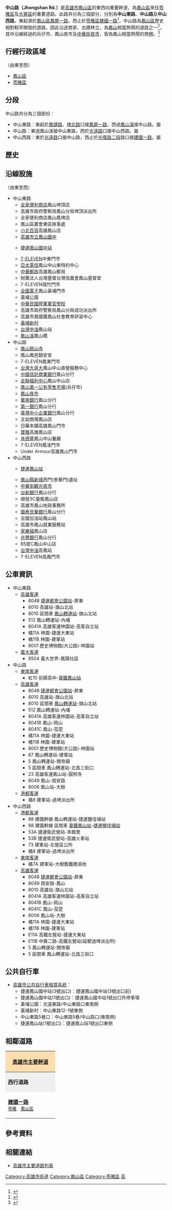{{noteTA
|T=zh-hans:中山路 (鳳山);zh-hk:中山路 (鳳山);zh-sg:中山路 (鳳山);zh-tw:中山路 (鳳山區);
}}
{{Otheruses|subject=高雄市鳳山區的中山路|other=同名或類似名的其它條目描述|中山路}}
{{Infobox Taiwan Road
|name=中山路
|eng_name=Jhongshan Rd.
|level=部分省道[[File:TW_PHW1e.svg|23px]][[File:TW_PHW25.svg|23px]]、市道[[File:TW_CHW183a.svg|23px]]
|length=5
|section=東路<small>（[[鳳山區|鳳山區]]）</small><br>路<small>（[[鳳山區|鳳山區]]）</small><br>西路<small>（[[鳳山區|鳳山]]、[[苓雅區|苓雅區]]）</small><br>
|start=[[埤北路|埤北路]]、[[鳳捷路|鳳捷路]]
|end=[[光復路_(鳳山區)|光復路二段]]
|junction=[[博愛路_(鳳山區)|博愛路]]、[[勝利路_(鳳山區)|勝利南路]]、<br/>[[File:TW_PHW25.svg|23px]][[仁愛路_(鳳山區)|仁愛路]]、[[瑞興路|瑞興路]]、<br/>[[File:TW_PHW25.svg|23px]][[光遠路|光遠路、光遠東路]]、<br/>[[黃埔路_(高雄市)|黃埔路]]、[[維武路|維武路]]、<br/>[[File:TW_CHW183a.svg|23px]][[王生明路|王生明路]]、<br/>[[大東路_(高雄市)|大東路]]、[[File:TW_CHW183.svg|23px]][[維新路_(高雄市)|維新路]]、<br/>[[File:TW_CHW183.svg|23px]][[五甲路|五甲一路]]、<br/>[[File:TW__PHW1e.svg|23px]][[光遠路|光遠路]]、[[自由路_(鳳山區)|自由路]]、<br/>[[五權路_(高雄市)|五權路、五權南路]]、<br/>[[青年路_(鳳山區)|青年路一段]]、<br/>[[File:TW_CHW183b.svg|23px]][[澄清路|澄清路]]、[[府前路(高雄市)|府前路]]、<br/>[[建軍路|建軍路]]、[[光復路_(鳳山區)|光復路二段]]
|image=File:鳳山區中山路及五甲一路口.jpg
|caption=中山路與[[五甲路|五甲一路]]交叉口（鳳山夜市）
|left=[[File:TW_PHW1e.svg|23px]][[建國路_(高雄市)|建國一路]]
|right=[[File:TW_PHW1e.svg|23px]][[鳳屏一路|鳳屏一路]]
|leftdirection=W
|rightdirection=E
}}

'''中山路（Jhongshan Rd.）'''是[[高雄市|高雄市]][[鳳山區|鳳山區]]的東西向重要幹道，為[[鳳山區|鳳山區]]來往[[苓雅區|苓雅區]]及[[大寮區|大寮區]]的重要道路。此路共分為三個部分，分別為'''中山東路'''、'''中山路'''及'''中山西路'''，東起源於[[鳳山區|鳳山區]][[鳳屏一路|鳳屏一路]]，西止於[[苓雅區|苓雅區]][[建國路_(高雄市)|建國一路]]<ref>{{Cite web |url=https://orgws.kcg.gov.tw/001/KcgOrgUploadFiles/UserFiles/2014yofongshan-2(5).jpg |title=高雄市鳳山區公所 鳳山旅遊導覽地圖 |accessdate=2020-07-24 |archive-date=2020-07-24 |archive-url=https://web.archive.org/web/20200724091643/https://orgws.kcg.gov.tw/001/KcgOrgUploadFiles/UserFiles/2014yofongshan-2(5).jpg |dead-url=no }}</ref>，中山路為[[鳳山區|鳳山區]]歷史相對較早開發的道路，因此沿途商家、古蹟林立，為[[鳳山區|鳳山]]相當熱鬧的道路之一<ref>{{Cite web |url=https://fsdo.kcg.gov.tw/News.aspx?n=7E31E171FF342F40&sms=DB3151745C38ACEC |title=高雄市鳳山區公所 鳳山文化觀光資訊古蹟 |accessdate=2020-07-27 |archive-date=2020-07-27 |archive-url=https://web.archive.org/web/20200727141948/https://fsdo.kcg.gov.tw/News.aspx?n=7E31E171FF342F40&sms=DB3151745C38ACEC |dead-url=no }}</ref>，其中沿線經過的兵仔市、鳳山夜市及[[中華街夜市|中華街夜市]]，皆為鳳山相當熱鬧的商圈。<ref>{{Cite web |url=https://estate.ltn.com.tw/article/7950 |title=【高雄】鳳山國中生活圈 捷運景觀宅新熱區 |accessdate=2020-07-23 |archive-date=2020-07-23 |archive-url=https://web.archive.org/web/20200723124039/https://estate.ltn.com.tw/article/7950 |dead-url=no }}</ref>

== 行經行政區域 ==
（由東至西）
* [[鳳山區|鳳山區]]
* [[苓雅區|苓雅區]]

== 分段 ==
中山路共分為三個部份：
* 中山東路：東起於[[鳳捷路|鳳捷路]]、[[埤北路|埤北路]]口接[[鳳屏一路|鳳屏一路]]，西過[[鳳山溪_(高雄市)|鳳山溪]]接中山路。屬{{Jct|country=TWN|PH|1e|PH|25}}
* 中山路：東過鳳山溪接中山東路，西於[[光遠路|光遠路]]口接中山西路。屬{{Jct|country=TWN|CR|183a}}
* 中山西路：東於[[光遠路|光遠路]]口接中山路，西止於[[光復路_(鳳山區)|光復路二段]]路口接[[建國路_(高雄市)|建國一路]]。屬{{Jct|country=TWN|PH|1e}}

== 歷史 ==
{{expand-section}}

== 沿線設施 ==
（由東至西）
* 中山東路
** [[全家便利商店|全家便利商店]]鳳山埤頂店
** 高雄市政府警察局鳳山分局埤頂派出所
** 全家便利商店鳳山鳳埤店
** 鳳山區農會東區辦事處
** [[小北百貨|小北百貨]]高雄鳳山店
** [[高雄市立鳳山國民中學|高雄市立鳳山國中]]
** {{高捷橘線}}[[捷運鳳山國中站|捷運鳳山國中站]]
** [[7-ELEVEN|7-ELEVEN]]中東門市
** [[亞太電信|亞太電信]]鳳山中山東特約中心
** [[中華郵政|中華郵政]]高雄鳳山郵局
** 財團法人台灣基督台灣信義會鳳山基督堂
** 7-ELEVEN瑞竹門市
** [[全國電子|全國電子]]鳳山黃埔門市
** 黃埔公園
** [[中華民國陸軍軍官學校|中華民國陸軍軍官學校]]
** 高雄市政府警察局鳳山分局成功派出所
** 高雄市救國團鳳山社會教育研習中心
** [[黃埔新村_(高雄)|黃埔新村]]
** [[台灣中油|台灣中油]]鳳山站
** [[鳳山溪_(高雄市)|鳳山溪]]鳳山橋
* 中山路
** [[鳳山龍山寺|鳳山龍山寺]]
** 鳳山鳳邑鎮安宮
** 7-ELEVEN鳳東門市
** [[台灣大哥大|台灣大哥大]]鳳山中山直營服務中心
** [[中國信託商業銀行|中國信託商業銀行]]鳳山分行
** [[全聯福利中心|全聯福利中心]]鳳山中山店
** [[鳳山第一公有零售市場|鳳山第一公有零售市場]](兵仔市)
** [[鳳山夜市|鳳山夜市]]
** [[華南銀行|華南銀行]]鳳山分行
** [[第一銀行|第一銀行]]鳳山分行
** [[臺灣中小企業銀行|臺灣中小企業銀行]]鳳山分行
** 主幼商場鳳山店
** 日藥本舖高雄鳳山門市
** [[寶雅|寶雅]]高雄鳳山店
** [[肯德基|肯德基]]鳳山中山餐廳
** 7-ELEVEN鳳凌門市
** Under Armour高雄鳳山門市
* 中山西路
** {{高捷橘線}}[[捷運鳳山站|捷運鳳山站]]
** [[鳳山縣新城|鳳山縣新城]]西門(景華門)遺址
** [[中華街夜市|中華街觀光夜市]]
** [[台新銀行|台新銀行]]鳳山分行
** 順發3C量販鳳山店
** 高雄市鳳山地政事務所
** [[國泰世華銀行|國泰世華銀行]]鳳山分行
** 全國加油站鳳山站
** 高雄市鳳山就業服務站
** [[家樂福|家樂福]]鳳山店
** [[兆豐銀行|兆豐銀行]]鳳山分行
** 85度C鳳山中山店
** [[台灣中油|台灣中油]]高鳳站
** 7-ELEVEN高鳳門市

== 公車資訊 ==
* 中山東路
** [[高雄客運|高雄客運]]
*** 8048 [[都會公園站_(臺灣)|捷運都會公園站]]-屏東
*** 8010 高雄站-旗山北站
*** 8010 區間車 [[鳳山轉運站|鳳山轉運站]]-旗山北站
*** 512 鳳山轉運站-內埔
*** 8041A 高雄客運林園站-高客自立站
*** 橘11A 林園-捷運大東站
*** 橘11B 林園-建軍站 
*** 8001 歷史博物館(大公路)-林園站
** [[義大客運|義大客運]]
*** 8504 義大世界-鳳陽社區
* 中山路
** [[東南客運|東南客運]]
*** 紅10 前鎮高中-[[鳳山車站_(臺鐵)|臺鐵鳳山站]]
** [[高雄客運|高雄客運]]
*** 8048 [[都會公園站_(臺灣)|捷運都會公園站]]-屏東
*** 8010 高雄站-旗山北站
*** 8010 區間車 [[鳳山轉運站|鳳山轉運站]]-旗山北站
*** 512 鳳山轉運站-內埔
*** 8041A 高雄客運林園站-高客自立站
*** 8041B 鳳山-岡山
*** 8041C 鳳山-茄萣
*** 橘11A 林園-捷運大東站
*** 橘11B 林園-建軍站 
*** 8001 歷史博物館(大公路)-林園站 
*** 87 鳳山轉運站-建軍站
*** 5 鳳山轉運站-關帝廟
*** 5 區間車 鳳山轉運站-北昌三街口
*** 23 高雄客運鳳山站-圓照寺
*** 8049 鳳山-崗安路	
*** 8006 鳳山站-大樹
** [[港都客運|港都客運]]
*** 橘8 建軍站-過埤派出所
* 中山西路
** [[港都客運|港都客運]]
*** 88 建國幹線 鳳山轉運站-捷運鹽埕埔站
*** 88 建國幹線 區間車 [[鳳山車站_(臺鐵)|臺鐵鳳山站]]-[[捷運鹽埕埔站|捷運鹽埕埔站]]
*** 53A 捷運衛武營站-本館里
*** 53B 捷運衛武營站-高雄火車站
*** 73 建軍站-左營區公所
*** 橘8 建軍站-過埤派出所
** [[東南客運|東南客運]]
*** 橘7A 建軍站-大樹舊鐵橋濕地
** [[高雄客運|高雄客運]]
*** 8048 [[都會公園站_(臺灣)|捷運都會公園站]]-屏東
*** 8049 崗安路-鳳山
*** 8010 高雄站-旗山北站
*** 8041A 高雄客運林園站-高客自立站
*** 8041B 鳳山-岡山
*** 8041C 鳳山-茄萣
*** 8006 鳳山站-大樹
*** 橘11A 林園-捷運大東站
*** 橘11B 林園-建軍站 
*** E11A 高鐵左營站-捷運大東站
*** E11B 中崙二路-高鐵左營站(延駛過埤派出所)
*** 5 鳳山轉運站-關帝廟
*** 5 區間車 鳳山轉運站-北昌三街口

== 公共自行車 ==
* [[高雄市公共自行車租賃系統|高雄市公共自行車租賃系統]]：
** 捷運鳳山國中站(3號出口)：捷運鳳山國中站(3號出口前)
** 捷運鳳山國中站(1號出口)：捷運鳳山國中站1號出口外停車場
** 黃埔公園：光遠東路/中山東路口東南側
** 黃埔新村：中山東路12-1號東側
** 中山東路5巷口：中山東路5巷/中山路口(東南側)
** 捷運鳳山站(1號出口)：捷運鳳山站1號出口東側

== 相鄰道路 ==

 

{|  class="toccolours" border="W" cellpadding="E" style="margin: 0 auto; border-collapse: collapse; text-align: center; white-space:nowrap;"

|- 


! colspan="11" style="background: #ffdead;" | '''[[高雄市|高雄市]][[高雄市主要道路列表|主要幹道]]'''

|-

| style="background: #efefef;" | '''西行道路'''

| colspan="7" style="background: #efefef;"   |'''中山路'''

| style="background: #efefef;" | '''東行道路'''

|-

| style="width:140px; height:75px; color: #A9A9A9;" |  '''[[建國路_(高雄市)|建國一路]]'''<br /><small>[[苓雅區|苓雅]]、[[鳳山區|鳳山區]]</small>

| style="width:10px; height:75px; background: #efefef;" |<small> [[光復路_(鳳山區)|光<br>復<br>路<br>二<br>段]]</small>

| style="width:80px; height:75px" | '''西路'''<br /><small>[[鳳山區|鳳山]]、[[苓雅區|苓雅區]]</small>

| style="width:10px; height:88px; background: #efefef;" | <small>[[光遠路|光<br>遠<br>路]]</small>

| style="width:80px; height:75px" | '''路'''<br /><small>[[鳳山區|鳳山區]]</small>

| style="width:10px; height:75px; background: #efefef;" | <small>[[王生明路|王<br>生<br>明<br>路]]</small>

| style="width:80px; height:75px" | '''東路'''<br /><small>[[鳳山區|鳳山區]]</small>

| style="width:10px; height:75px; background: #efefef;" | <small>[[鳳捷路|鳳<br>捷<br>路]]</small>

| style="width:140px; height:75px;" | '''[[鳳屏路|鳳屏路]]'''<br /><small>[[鳳山區|鳳山區]]</small>

{| border="0"

 

|}

|}

== 參考資料 ==
{{Reflist}}
== 相關連結 ==
* [[高雄市主要道路列表|高雄市主要道路列表]]
{{高雄市重要道路}}

[[Category:高雄市街道|Category:高雄市街道]]
[[Category:鳳山區|Category:鳳山區]]
[[Category:苓雅區|Category:苓雅區]]
[[Category:以孫中山命名的臺灣道路|高]]